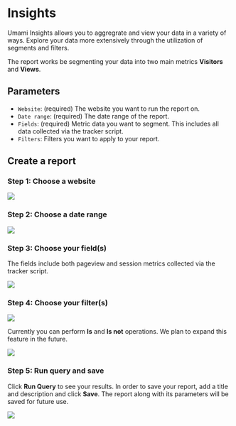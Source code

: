 # Insights

Umami Insights allows you to aggregrate and view your data in a variety of ways.
Explore your data more extensively through the utilization of segments and filters.

The report works be segmenting your data into two main metrics **Visitors** and **Views**.

## Parameters

- `Website`: (required) The website you want to run the report on.
- `Date range`: (required) The date range of the report.
- `Fields`: (required) Metric data you want to segment. This includes all data collected via the tracker script.
- `Filters`: Filters you want to apply to your report.

## Create a report

### Step 1: Choose a website

<img src="/images/cloud/insights-website.png" />

### Step 2: Choose a date range

<img src="/images/cloud/insights-date-range.png" />

### Step 3: Choose your field(s)

The fields include both pageview and session metrics collected via the tracker script.

<img src="/images/cloud/insights-fields.png" />

### Step 4: Choose your filter(s)

<img src="/images/cloud/insights-filter.png" />

Currently you can perform **Is** and **Is not** operations. We plan to expand this feature in the future.

<img src="/images/cloud/insights-filter-form.png" />

### Step 5: Run query and save

Click **Run Query** to see your results. In order to save your report, add a title and description and click **Save**.
The report along with its parameters will be saved for future use.

<img src="/images/cloud/insights-details.png" />
